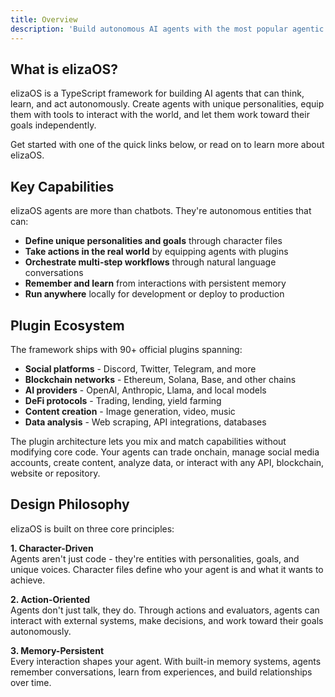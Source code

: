 ```yaml
---
title: Overview
description: 'Build autonomous AI agents with the most popular agentic framework'
---
```


## What is elizaOS?

elizaOS is a TypeScript framework for building AI agents that can think, learn, and act autonomously. Create agents with unique personalities, equip them with tools to interact with the world, and let them work toward their goals independently.

Get started with one of the quick links below, or read on to learn more about elizaOS.

<CardGroup cols={2}>
  <Card
    title="Installation"
    icon="download"
    href="/installation"
    horizontal
  />
  <Card
    title="Quickstart"
    icon="rocket"
    href="/quickstart"
    horizontal
  />
  <Card
    title="What You Can Build"
    icon="lightbulb-on"
    href="/what-you-can-build"
    horizontal
  />
  <Card
    title="Deploy Your Agent"
    icon="cloud"
    href="/guides/deploy-your-agent"
    horizontal
  />
  <Card
    title="API Reference"
    icon="terminal"
    href="/api-reference/agents/create-a-new-agent"
    horizontal
  />
  <Card
    title="CLI Reference"
    icon="command"
    href="/cli"
    horizontal
  />
  <Card
    title="Explore Plugin Registry"
    icon="puzzle-piece"
    href="/plugins"
    horizontal
  />
  <Card
    title="Contribute to Core"
    icon="code-branch"
    href="/guides/contribute-to-core"
    horizontal
  />
</CardGroup>

## Key Capabilities

elizaOS agents are more than chatbots. They're autonomous entities that can:

- **Define unique personalities and goals** through character files
- **Take actions in the real world** by equipping agents with plugins
- **Orchestrate multi-step workflows** through natural language conversations
- **Remember and learn** from interactions with persistent memory
- **Run anywhere** locally for development or deploy to production

## Plugin Ecosystem

The framework ships with 90+ official plugins spanning:

- **Social platforms** - Discord, Twitter, Telegram, and more
- **Blockchain networks** - Ethereum, Solana, Base, and other chains
- **AI providers** - OpenAI, Anthropic, Llama, and local models
- **DeFi protocols** - Trading, lending, yield farming
- **Content creation** - Image generation, video, music
- **Data analysis** - Web scraping, API integrations, databases

The plugin architecture lets you mix and match capabilities without modifying core code. Your agents can trade onchain, manage social media accounts, create content, analyze data, or interact with any API, blockchain, website or repository.

## Design Philosophy

elizaOS is built on three core principles:

**1. Character-Driven**  
Agents aren't just code - they're entities with personalities, goals, and unique voices. Character files define who your agent is and what it wants to achieve.

**2. Action-Oriented**  
Agents don't just talk, they do. Through actions and evaluators, agents can interact with external systems, make decisions, and work toward their goals autonomously.

**3. Memory-Persistent**  
Every interaction shapes your agent. With built-in memory systems, agents remember conversations, learn from experiences, and build relationships over time.